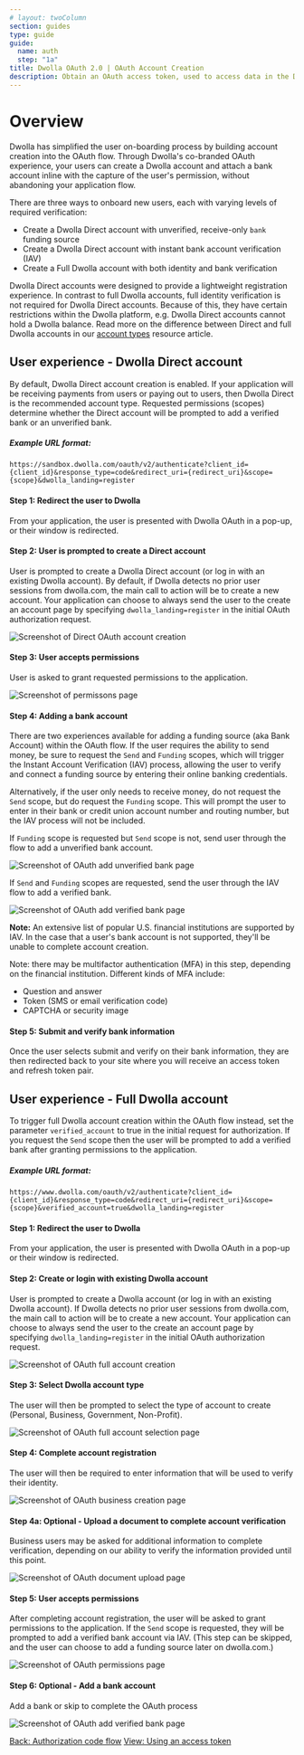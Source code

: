 ```yaml
---
# layout: twoColumn
section: guides
type: guide
guide:
  name: auth
  step: "1a"
title: Dwolla OAuth 2.0 | OAuth Account Creation
description: Obtain an OAuth access token, used to access data in the Dwolla API on behalf of a user or application. Learn more about OAuth account creation.
---
```


# Overview

Dwolla has simplified the user on-boarding process by building account creation into the OAuth flow. Through Dwolla's co-branded OAuth experience, your users can create a Dwolla account and attach a bank account inline with the capture of the user's permission, without abandoning your application flow.

There are three ways to onboard new users, each with varying levels of required verification:

- Create a Dwolla Direct account with unverified, receive-only `bank` funding source
- Create a Dwolla Direct account with instant bank account verification (IAV)
- Create a Full Dwolla account with both identity and bank verification

Dwolla Direct accounts were designed to provide a lightweight registration experience. In contrast to full Dwolla accounts, full identity verification is not required for Dwolla Direct accounts. Because of this, they have certain restrictions within the Dwolla platform, e.g. Dwolla Direct accounts cannot hold a Dwolla balance. Read more on the difference between Direct and full Dwolla accounts in our [account types](/resources/account-types/transfer-accounts.html) resource article.

## User experience - Dwolla Direct account

By default, Dwolla Direct account creation is enabled. If your application will be receiving payments from users or paying out to users, then Dwolla Direct is the recommended account type. Requested permissions (scopes) determine whether the Direct account will be prompted to add a verified bank or an unverified bank.

##### Example URL format:

`https://sandbox.dwolla.com/oauth/v2/authenticate?client_id={client_id}&response_type=code&redirect_uri={redirect_uri}&scope={scope}&dwolla_landing=register`

#### Step 1: Redirect the user to Dwolla

From your application, the user is presented with Dwolla OAuth in a pop-up, or their window is redirected.

#### Step 2: User is prompted to create a Direct account

User is prompted to create a Dwolla Direct account (or log in with an existing Dwolla account). By default, if Dwolla detects no prior user sessions from dwolla.com, the main call to action will be to create a new account. Your application can choose to always send the user to the create an account page by specifying `dwolla_landing=register` in the initial OAuth authorization request.

![Screenshot of Direct OAuth account creation](oauth/1-CreateDirectAcct.png "Dwolla Direct account creation")

#### Step 3: User accepts permissions

User is asked to grant requested permissions to the application.

![Screenshot of permissons page](oauth/2-GrantPermissions.png "OAuth permissions page")

#### Step 4: Adding a bank account

There are two experiences available for adding a funding source (aka Bank Account) within the OAuth flow. If the user requires the ability to send money, be sure to request the `Send` and `Funding` scopes, which will trigger the Instant Account Verification (IAV) process, allowing the user to verify and connect a funding source by entering their online banking credentials.

Alternatively, if the user only needs to receive money, do not request the `Send` scope, but do request the `Funding` scope. This will prompt the user to enter in their bank or credit union account number and routing number, but the IAV process will not be included.

If `Funding` scope is requested but `Send` scope is not, send user through the flow to add a unverified bank account.

![Screenshot of OAuth add unverified bank page](oauth/3-AddNonVerifiedFS.png "OAuth unverified funding source")

If `Send` and `Funding` scopes are requested, send the user through the IAV flow to add a verified bank.

![Screenshot of OAuth add verified bank page](oauth/4-BankSearch.png "OAuth verified funding source")

**Note:** An extensive list of popular U.S. financial institutions are supported by IAV. In the case that a user's bank account is not supported, they'll be unable to complete account creation.

Note: there may be multifactor authentication (MFA) in this step, depending on the financial institution. Different kinds of MFA include:

- Question and answer
- Token (SMS or email verification code)
- CAPTCHA or security image

#### Step 5: Submit and verify bank information

Once the user selects submit and verify on their bank information, they are then redirected back to your site where you will receive an access token and refresh token pair.

## User experience - Full Dwolla account

To trigger full Dwolla account creation within the OAuth flow instead, set the parameter `verified_account` to true in the initial request for authorization. If you request the `Send` scope then the user will be prompted to add a verified bank after granting permissions to the application.

##### Example URL format:

`https://www.dwolla.com/oauth/v2/authenticate?client_id={client_id}&response_type=code&redirect_uri={redirect_uri}&scope={scope}&verified_account=true&dwolla_landing=register`

#### Step 1: Redirect the user to Dwolla

From your application, the user is presented with Dwolla OAuth in a pop-up or their window is redirected.

#### Step 2: Create or login with existing Dwolla account

User is prompted to create a Dwolla account (or log in with an existing Dwolla account). If Dwolla detects no prior user sessions from dwolla.com, the main call to action will be to create a new account. Your application can choose to always send the user to the create an account page by specifying `dwolla_landing=register` in the initial OAuth authorization request.

![Screenshot of OAuth full account creation](oauth/8-CreateAcct.png "OAuth full account creation")

#### Step 3: Select Dwolla account type

The user will then be prompted to select the type of account to create (Personal, Business, Government, Non-Profit).

![Screenshot of OAuth full account selection page](oauth/9-SelectAcctType.png "OAuth full account selection")

#### Step 4: Complete account registration

The user will then be required to enter information that will be used to verify their identity.

![Screenshot of OAuth business creation page](oauth/10-BizReg.png "OAuth full business account creation")

#### Step 4a: Optional - Upload a document to complete account verification

Business users may be asked for additional information to complete verification, depending on our ability to verify the information provided until this point.

![Screenshot of OAuth document upload page](oauth/12-Document.png "OAuth document upload")

#### Step 5: User accepts permissions

After completing account registration, the user will be asked to grant permissions to the application. If the `Send` scope is requested, they will be prompted to add a verified bank account via IAV. (This step can be skipped, and the user can choose to add a funding source later on dwolla.com.)

![Screenshot of OAuth permissions page](oauth/2-GrantPermissions.png "OAuth permissions page")

#### Step 6: Optional - Add a bank account

Add a bank or skip to complete the OAuth process

![Screenshot of OAuth add verified bank page](oauth/15-VerifiedBankSearch.png "OAuth add verified bank")

<nav className="pager-nav">
  <a href="authorization-code-flow.html">Back: Authorization code flow</a>
  <a href="using-an-access-token.html">View: Using an access token</a>
</nav>
